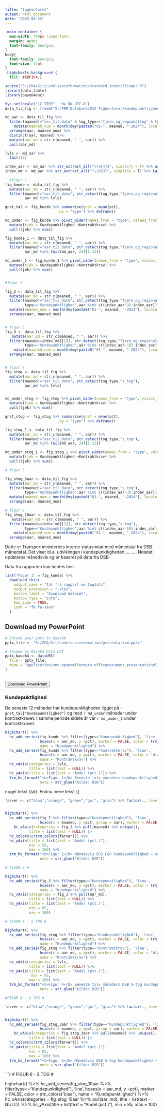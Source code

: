 ```yaml
---
title: "togkontoret"
output: html_document
date: "2025-04-23"
---
```

```css

.main-container {
  max-width: 700px !important;
  margin: auto;
  font-family: Georgia;
}
body{
  font-family: Georgia;
  font-size: 12pt;
}
.highcharts-background {
  fill: #EDF1F4;}
```

```r

source("S:/CKA/Git/Ledelsesinformation/standard_indstillinger.R")
library(data.table)
library(base64enc)

Sys.setlocale("LC_TIME", "da_DK.UTF-8")
data_til_fig <- fread("S:/TRM Databank/012 Togkontoret/Kundepunktlighed.csv")

md_aar <- data_til_fig %>%
  filter(maaned!="aar_til_dato" & tog_type=="fjern_og_regionaltog" & type=="Kundepunktlighed" ) %>%  
    mutate(maaned_num = month(dmy(paste0("01-", maaned, "-2024"), locale = "da_DK"))) %>% 
  arrange(aar, maaned_num) %>% 
  distinct(aar, maaned) %>%
  mutate(aar_md = str_c(maaned, " ", aar)) %>%
  pull(aar_md)

lvls <- md_aar %>% 
  tail(12)

indev_aar <- md_aar %>% str_extract_all("\\d{4}$", simplify = T) %>% as.numeric() %>% max()
indev_md <- md_aar %>% str_extract_all("^\\D{3}", simplify = T) %>% tail(1)
  
  #figur 1
fig_kunde <- data_til_fig %>%
  mutate(aar_md = str_c(maaned, " ", aar)) %>% 
  filter(maaned!="aar_til_dato", str_detect(tog_type,"fjern_og_regionaltog"),
         aar_md %in% lvls)

gnst_tal <- fig_kunde %>% summarise(gnst = mean(pct),
                        .by = "type") %>% deframe()

md_under <- fig_kunde %>% pivot_wider(names_from = "type", values_from = "pct") %>% 
  mutate(tjek = Kundepunktlighed <Kontraktkrav) %>% 
  pull(tjek) %>% sum()

fig_kunde_1 <- data_til_fig %>%
  mutate(aar_md = str_c(maaned, " ", aar)) %>% 
  filter(maaned!="aar_til_dato", str_detect(tog_type,"fjern_og_regionaltog"),
         aar_md %in% tail(md_aar, 24)[1:12])

md_under_1 <- fig_kunde_1 %>% pivot_wider(names_from = "type", values_from = "pct") %>% 
  mutate(tjek = Kundepunktlighed <Kontraktkrav) %>% 
  pull(tjek) %>% sum()


#figur 2

fig_2 <- data_til_fig %>%
  mutate(aar_md = str_c(maaned, " ", aar)) %>% 
  filter(maaned!="aar_til_dato", str_detect(tog_type,"fjern_og_regionaltog"),
         type=="Kundepunktlighed",aar %in% c((indev_aar-3):indev_aar)) %>% 
  mutate(maaned_num = month(dmy(paste0("01-", maaned, "-2024"), locale = "da_DK"))) %>% 
  arrange(aar, maaned_num)


# figur 3
fig_3 <- data_til_fig %>%
   mutate(aar_md = str_c(maaned, " ", aar)) %>% 
  filter(maaned==indev_md[[1]], str_detect(tog_type,"fjern_og_regionaltog"),
         type=="Kundepunktlighed",aar %in% c((indev_aar-10):indev_aar)) %>% 
    mutate(maaned_num = month(dmy(paste0("01-", maaned, "-2024"), locale = "da_DK"))) %>% 
  arrange(aar, maaned_num)


# figur 4
fig_stog <- data_til_fig %>%
  mutate(aar_md = str_c(maaned, " ", aar)) %>% 
  filter(maaned!="aar_til_dato", str_detect(tog_type,"s_tog"),
         aar_md %in% lvls)


md_under_stog <- fig_stog %>% pivot_wider(names_from = "type", values_from = "pct") %>% 
  mutate(tjek = Kundepunktlighed <Kontraktkrav) %>% 
  pull(tjek) %>% sum()

gnst_stog <- fig_stog %>% summarise(gnst = mean(pct),
                        .by = "type") %>% deframe()

fig_stog_1 <- data_til_fig %>%
  mutate(aar_md = str_c(maaned, " ", aar)) %>% 
  filter(maaned!="aar_til_dato", str_detect(tog_type,"s_tog"),
         aar_md %in% tail(md_aar, 24)[1:12])

md_under_stog_1 <- fig_stog_1 %>% pivot_wider(names_from = "type", values_from = "pct") %>% 
  mutate(tjek = Kundepunktlighed <Kontraktkrav) %>% 
  pull(tjek) %>% sum()

# figur 5

fig_stog_3aar <- data_til_fig %>%
  mutate(aar_md = str_c(maaned, " ", aar)) %>% 
  filter(maaned!="aar_til_dato", str_detect(tog_type,"s_tog"),
         type=="Kundepunktlighed",aar %in% c((indev_aar-3):indev_aar)) %>% 
  mutate(maaned_num = month(dmy(paste0("01-", maaned, "-2024"), locale = "da_DK"))) %>% 
  arrange(aar, maaned_num)

# figur 6
fig_stog_10aar <- data_til_fig %>%
   mutate(aar_md = str_c(maaned, " ", aar)) %>% 
  filter(maaned==indev_md[[1]], str_detect(tog_type,"s_tog"),
         type=="Kundepunktlighed",aar %in% c((indev_aar-10):indev_aar)) %>% 
    mutate(maaned_num = month(dmy(paste0("01-", maaned, "-2024"), locale = "da_DK"))) %>% 
  arrange(aar, maaned_num)


```

Dette er Transportministeriets interne statusnotat med månedstal fra DSB månedstal. Det viser bl.a. udviklingen i kundepunktligheden.......... Notatet opdateres månedsvis og er baseret på data fra DSB  

Data fra rapporten kan hentes her:
```r
list("Figur 1" = fig_kunde) %>%
  download_this(
    output_name = "Tal fra rapport om togdata",
    output_extension = ".xlsx",
    button_label = "Download datasæt",
    button_type = "info",
    has_icon = TRUE,
    icon = "fa fa-save"
  )

```

## Download my PowerPoint

```r
# Encode your pptx to Base64
pptx_file <- "S:/CKA/Git/Ledelsesinformation/presentation.pptx"

# Encode as Base64 Data URI
pptx_base64 <- dataURI(
  file = pptx_file,
  mime = "application/vnd.openxmlformats-officedocument.presentationml.presentation"
)
  
```


<a href="`r pptx_base64`" download="presentation.pptx"> <button>Download PowerPoint</button> </a>


### Kundepuktlighed

De seneste 12 måneder har kundepunkligheden ligget på `r gnst_tal["Kundepunktlighed"]` og med `r md_under` måneder under kontraktkravet. I samme periode sidste år var `r md_under_1` under kontraktkravet.

```r
highchart() %>% 
  hc_add_series(fig_kunde %>% filter(type=="Kundepunktlighed"), 'line', 
                hcaes(x = aar_md, y =pct), marker = FALSE, color = trm_colors("blaa"), 
                name = "Kundepunktlighed") %>% 
  hc_add_series(fig_kunde %>% filter(type=="Kontraktkrav"), 'line', 
                hcaes(x = aar_md, y =pct), marker = FALSE, color = "black", dashStyle = "Dash",
                name = "Kontraktkrav") %>% 
  hc_xAxis(categories = lvls,
           title = list(text = NULL)) %>% 
  hc_yAxis(title = list(text = "Andel (pct.)")) %>% 
  trm_hc_format("<b>Figur 1</b> Seneste tolv måneders kundepunktlighed",
                note = str_glue("Kilde: DSB"))
```

noget tekst {tal}. Endnu mere tekst {}

```r

farver <- c("blaa","orange", "groen","gul", "graa") %>% factor(., levels = .)


highchart() %>% 
  hc_add_series(fig_2 %>% filter(type=="Kundepunktlighed"), 'line', 
                hcaes(x = maaned, y =pct, group = aar), marker = FALSE) %>% 
    hc_xAxis(categories = fig_2 %>% pull(maaned) %>% unique(),
           title = list(text = NULL)) |> 
  hc_colors(c(trm_colors(farver))) %>% 
  hc_yAxis(title = list(text = "Andel (pct.)"),
           min = 50,
           max = 100) %>% 
  trm_hc_format("<b>Figur 2</b> Månedsvis DSB F&R kundepunktlighed – sammenlignet med tidligere år",
                note = str_glue("Kilde: DSB"))

```

```r
# FIGUR 3 #

highchart() %>% 
  hc_add_series(fig_3 %>% filter(type=="Kundepunktlighed"), 'line', 
                hcaes(x = aar_md, y =pct), marker = FALSE, color = trm_colors("blaa"), 
                name = "Kundepunktlighed") %>%
  hc_xAxis(categories = fig_3 %>% pull(aar_md),
           title = list(text = NULL)) %>%
  hc_yAxis(title = list(text = "Andel (pct.)"),
           min = 60,
           max = 100) 
```

```r
# FIGUR 4 - S TOG #

highchart() %>% 
  hc_add_series(fig_stog %>% filter(type=="Kundepunktlighed"), 'line', 
                hcaes(x = aar_md, y =pct), marker = FALSE, color = trm_colors("blaa"), 
                name = "Kundepunktlighed") %>% 
  hc_add_series(fig_stog %>% filter(type=="Kontraktkrav"), 'line', 
                hcaes(x = aar_md, y =pct), marker = FALSE, color = "black", dashStyle = "Dash",
                name = "Kontraktkrav") %>% 
  hc_xAxis(categories = lvls,
           title = list(text = NULL)) %>% 
  hc_yAxis(title = list(text = "Andel (pct.)"),
            min = 85,
           max = 100) %>% 
  trm_hc_format("<b>Figur 4</b> Seneste tolv måneders DSB S-tog kundepunktlighed",
                note = str_glue("Kilde: DSB"))
```

```r
#FIGUR 5 - S TOG #

farver <- c("blaa","orange", "groen","gul", "graa") %>% factor(., levels = .)


highchart() %>% 
  hc_add_series(fig_stog_3aar %>% filter(type=="Kundepunktlighed"), 'line', 
                hcaes(x = maaned, y =pct, group = aar), marker = FALSE) %>% 
    hc_xAxis(categories = fig_stog_3aar %>% pull(maaned) %>% unique(),
           title = list(text = NULL)) |> 
  hc_colors(c(trm_colors(farver))) %>% 
  hc_yAxis(title = list(text = "Andel (pct.)"),
           min = 85,
           max = 100) %>% 
  trm_hc_format("<b>Figur 5</b> Månedsvis DSB S-tog kundepunktlighed – sammenlignet med tidligere år",
                note = str_glue("Kilde: DSB"))
```

```r
# FIGUR 6 - S TOG #

highchart() %>% 
  hc_add_series(fig_stog_10aar %>% filter(type=="Kundepunktlighed"), 'line', 
                hcaes(x = aar_md, y =pct), marker = FALSE, color = trm_colors("blaa"), 
                name = "Kundepunktlighed") %>%
  hc_xAxis(categories = fig_stog_10aar %>% pull(aar_md),
           title = list(text = NULL)) %>%
  hc_yAxis(title = list(text = "Andel (pct.)"),
           min = 85,
           max = 100) 
